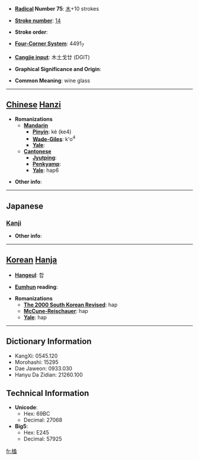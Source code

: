 * '''[[Wiktionary:Chinese radical index| Radical]] Number 75''': [[Wiktionary:Chinese radical index 木|木]]+10 strokes

* '''[[Wiktionary:Chinese total strokes index|Stroke number]]''': [[Wiktionary:Chinese total strokes index 14|14]]

* '''Stroke order''': 

* '''[[Wiktionary:Chinese four corner index|Four-Corner System]]''': 4491<sub>7</sub>

* '''[[Wiktionary:Chinese Cangjie index|Cangjie input]]''': 木土戈廿 (DGIT)

* '''Graphical Significance and Origin''': 

* '''Common Meaning''': wine glass

----

== [[Chinese]] [[Hanzi]] ==

* '''Romanizations'''
** '''[[Mandarin]]'''
*** '''[[Pinyin]]''': kè (ke4)
*** '''[[Wade-Giles]]''': k'o<sup>4</sup>
*** '''[[Yale]]''': 
** '''[[Cantonese]]'''
*** '''[[Jyutping]]''':
*** '''[[Penkyamp]]''': 
*** '''[[Yale]]''': hap6

* '''Other info''': 

----

==Japanese==
===[[Kanji]]===
{{kanji|on readings=[[こう]] (kō)
|kun readings=[[さかだる]] (sakadaru)
}}

* '''Other info''':  

----

== [[Korean]] [[Hanja]] ==

* '''[[Hangeul]]''': 합

* '''[[Eumhun]] reading''': 

* '''Romanizations'''
** '''[[The 2000 South Korean Revised Romanization|The 2000 South Korean Revised]]''': hap
** '''[[McCune-Reischauer]]''': hap
** '''[[Yale]]''': hap

----

== Dictionary Information ==

* KangXi: 0545.120
* Morohashi: 15295
* Dae Jaweon: 0933.030
* Hanyu Da Zidian: 21260.100

== Technical Information ==

* '''Unicode''':
** Hex: 69BC
** Decimal: 27068
* '''Big5''':
** Hex: E245
** Decimal: 57925

[[fr:榼]]